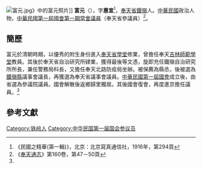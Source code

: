 [[File:富元.jpg|thumb]]》中的富元照片]]
'''富元'''（{{bd|1882年？||？|}}），字'''惠宣'''<ref name="民國之精華">《民國之精華(第一輯)》，北京：北京寫真通信社，1916年，第294頁</ref>，[[奉天省|奉天省]][[鐵嶺|鐵嶺]]人。[[中華民國|中華民國]]政治人物，[[中華民國第一屆國會第一期常會議員|中華民國第一屆國會第一期常會議員]]（奉天省參議員）<ref>《[[奉天通志|奉天通志]]》第160卷，第47－50頁</ref>。

==簡歷==
富元於清朝時期，以優秀的附生身份進入[[奉天省學堂|奉天省學堂]]修業，曾擔任奉天[[吉林師範學堂|吉林師範學堂]]教員。其後於奉天省自治研究所肄業，獲得最後等文憑，旋即充任鐵嶺自治研究所所長，兼任警務局科長，又擔任奉天北路防疫局坐辦。被保薦為縣丞，後被選為[[鐵嶺縣|鐵嶺縣]]議事會議長，再獲選為奉天省議事會議員。[[中華民國第一屆國會|中華民國第一屆國會]]成立後，由省選為參議院議員。國會解散後返鄉歸里獨居。其後國會復會，再度進京擔任議員。<ref name="民國之精華"/>

==參考文獻==
[[Category:铁岭人|Category:铁岭人]]
[[Category:中华民国第一届国会参议员|Category:中华民国第一届国会参议员]]